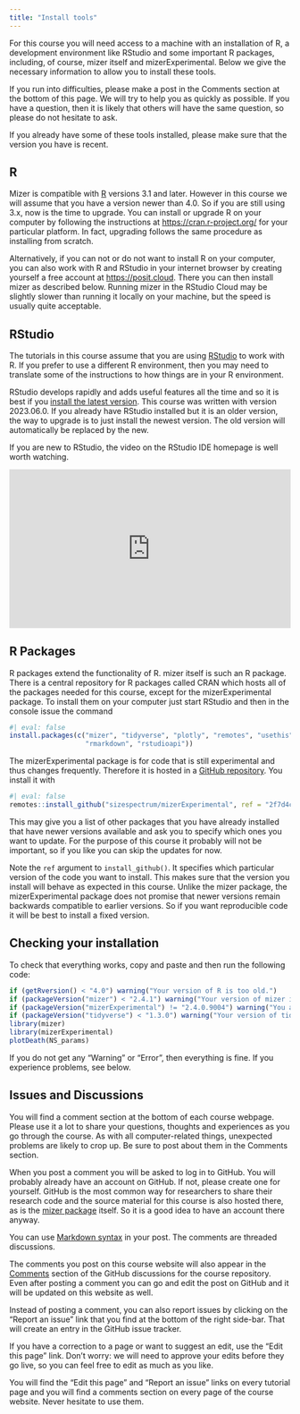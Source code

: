 ```yaml
---
title: "Install tools"
---
```


For this course you will need access to a machine with an installation of R, a development environment like RStudio and some important R packages, including, of course, mizer itself and mizerExperimental. Below we give the necessary information to allow you to install these tools.

If you run into difficulties, please make a post in the Comments section at the bottom of this page. We will try to help you as quickly as possible. If you have a question, then it is likely that others will have the same question, so please do not hesitate to ask.

If you already have some of these tools installed, please make sure that the version you have is recent.

## R

Mizer is compatible with [R](https://www.r-project.org/) versions 3.1 and later. However in this course we will assume that you have a version newer than 4.0. So if you are still using 3.x, now is the time to upgrade. You can install or upgrade R on your computer by following the instructions at <https://cran.r-project.org/> for your particular platform. In fact, upgrading follows the same procedure as installing from scratch.

Alternatively, if you can not or do not want to install R on your computer, you can also work with R and RStudio in your internet browser by creating yourself a free account at <https://posit.cloud>. There you can then install mizer as described below. Running mizer in the RStudio Cloud may be slightly slower than running it locally on your machine, but the speed is usually quite acceptable.

## RStudio

The tutorials in this course assume that you are using [RStudio](https://posit.co/products/open-source/rstudio/) to work with R. If you prefer to use a different R environment, then you may need to translate some of the instructions to how things are in your R environment.

RStudio develops rapidly and adds useful features all the time and so it is best if you [install the latest version](https://posit.co/download/rstudio-desktop/#download). This course was written with version 2023.06.0. If you already have RStudio installed but it is an older version, the way to upgrade is to just install the newest version. The old version will automatically be replaced by the new.

If you are new to RStudio, the video on the RStudio IDE homepage is well worth watching.

```{=html}
<div class="wistia_responsive_padding" style="padding:56.25% 0 0 0;position:relative;">
  <div class="wistia_responsive_wrapper" style="height:100%;left:0;position:absolute;top:0;width:100%;">
    <iframe allowfullscreen class="wistia_embed" frameborder="0" height="100%" id="wistia_embed" name="wistia_embed" scrolling="no" src="https://fast.wistia.net/embed/iframe/520zbd3tij?videoFoam=true" title="RStudio IDE Overview Video" width="100%"></iframe>
  </div>
</div>
<script async src="https://fast.wistia.net/assets/external/E-v1.js">
</script>
```

## R Packages

R packages extend the functionality of R. mizer itself is such an R package. There is a central repository for R packages called CRAN which hosts all of the packages needed for this course, except for the mizerExperimental package. To install them on your computer just start RStudio and then in the console issue the command

```r
#| eval: false
install.packages(c("mizer", "tidyverse", "plotly", "remotes", "usethis",
                   "rmarkdown", "rstudioapi"))
```

The mizerExperimental package is for code that is still experimental and thus changes frequently. Therefore it is hosted in a [GitHub repository](https://github.com/sizespectrum/mizerExperimental). You install it with

```r
#| eval: false
remotes::install_github("sizespectrum/mizerExperimental", ref = "2f7d4ca")
```
This may give you a list of other packages that you have already installed that have newer versions available and ask you to specify which ones you want to update. For the purpose of this course it probably will not be important, so if you like you can skip the updates for now.

Note the `ref` argument to `install_github()`. It specifies which particular version of the code you want to install. This makes sure that the version you install will behave as expected in this course. Unlike the mizer package, the mizerExperimental package does not promise that newer versions remain backwards compatible to earlier versions. So if you want reproducible code it will be best to install a fixed version.

## Checking your installation

To check that everything works, copy and paste and then run the following code:
```r
if (getRversion() < "4.0") warning("Your version of R is too old.")
if (packageVersion("mizer") < "2.4.1") warning("Your version of mizer is too old.")
if (packageVersion("mizerExperimental") != "2.4.0.9004") warning("You are using a different version of MizerExperimental. Please reinstall with the command given above.")
if (packageVersion("tidyverse") < "1.3.0") warning("Your version of tidyverse is very old. While this may not create a problem, updating it is nevertheless advised.")
library(mizer)
library(mizerExperimental)
plotDeath(NS_params)
```
If you do not get any "Warning" or "Error", then everything is fine. If you experience problems, see below.

## Issues and Discussions

You will find a comment section at the bottom of each course webpage. Please use it a lot to share your questions, thoughts and experiences as you go through the course. As with all computer-related things, unexpected problems are likely to crop up. Be sure to post about them in the Comments section.

When you post a comment you will be asked to log in to GitHub. You will probably already have an account on GitHub. If not, please create one for yourself. GitHub is the most common way for researchers to share their research code and the source material for this course is also hosted there, as is the [mizer package](https://github.com/sizespectrum/mizer/) itself. So it is a good idea to have an account there anyway.

You can use [Markdown syntax](https://docs.github.com/en/get-started/writing-on-github/getting-started-with-writing-and-formatting-on-github/basic-writing-and-formatting-syntax) in your post. The comments are threaded discussions.

The comments you post on this course website will also appear in the [Comments](https://github.com/sizespectrum/mizerCourse_Nov22/discussions/categories/comments) section of the GitHub discussions for the course repository. Even after posting a comment you can go and edit the post on GitHub and it will be updated on this website as well.

Instead of posting a comment, you can also report issues by clicking on the "Report an issue" link that you find at the bottom of the right side-bar. That will create an entry in the GitHub issue tracker.

If you have a correction to a page or want to suggest an edit, use the "Edit this page" link. Don't worry: we will need to approve your edits before they go live, so you can feel free to edit as much as you like.

You will find the "Edit this page" and "Report an issue" links on every tutorial page and you will find a comments section on every page of the course website. Never hesitate to use them.
